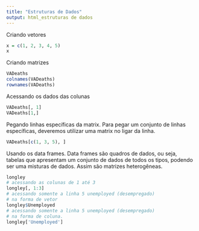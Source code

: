 ```yaml
---
title: "Estruturas de Dados"
output: html_estruturas de dados
---
```


Criando vetores

```r
x = c(1, 2, 3, 4, 5)
x
```
Criando matrizes
```r
VADeaths
colnames(VADeaths)
rownames(VADeaths)
```
Acessando os dados das colunas
```r
VADeaths[, 1]
VADeaths[1,]
```
Pegando linhas específicas da matrix. Para pegar um conjunto de linhas 
específicas, deveremos utilizar uma matrix no ligar da linha.

```r
VADeaths[c(1, 3, 5), ]
```
Usando os data frames. Data frames são quadros de dados, ou seja, tabelas que
apresentam um conjunto de dados de todos os tipos, podendo ser uma misturas de
dados. Assim são matrizes heterogêneas.

```r
longley
# acessando as colunas de 1 até 3
longley[, 1:3]
# acessando somente a linha 5 unemployed (desempregado)
# na forma de vetor
longley$Unemployed
# acessando somente a linha 5 unemployed (desempregado)
# na forma de coluna.
longley['Unemployed']

```









